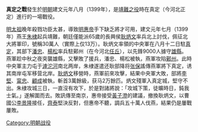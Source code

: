 {{Unreferenced|time=2013-12-14T17:44:43+00:00}}
'''真定之戰'''發生於[[明朝|明朝]]建文元年八月（1399年），是[[靖難之役|靖難之役]]時在真定（今河北正定）進行的一場戰役。

[[明太祖|明太祖]]晚年殺戮功臣太甚，導致[[明惠帝|明惠帝]]手下缺乏將才可用，建文元年七月（1399年）燕王[[朱棣|朱棣]]起兵靖難，朝廷僅能派65歲的長興侯[[耿炳文|耿炳文]]率兵北上討伐，佩征北大將軍印，號稱30萬人（實際上仅13万）。耿炳文率領的中央軍在八月十二日駐[[真定|真定]]，其部下[[潘忠|潘忠]]、[[杨松_(明朝军事人物)|楊松]]率兵駐鄚州（在今河北[[任丘|任丘]]），以先鋒9000人據守[[雄縣|雄縣]]。燕軍趁中秋之夜突襲雄縣，又擊敗了援兵，潘忠、楊松被執，燕軍攻陷[[鄚州|鄚州]]。此時中央軍主力屯于[[滹沱河|滹沱河]]南北两岸，朱棣遂遣还耿部降将[[张保|张保]]謠傳燕軍將下真定，诱其南岸屯军移营北岸。[[耿炳文|耿炳文]]移營時，燕軍前來攻擊，結果中央軍大敗，部將[[李堅_(駙馬都尉)|李堅]]、[[甯忠|甯忠]]、[[顧成|顧成]]被執，斬首3萬餘級，获马2万餘匹。炳文殘軍入真定城，堅守不出。朱棣攻城三日，一直沒有攻下，於是對諸將說：「攻城下策，徒曠時日，鈍我士氣。」遂解圍而去。敗訊傳至南京，惠帝接受[[黃子澄|黃子澄]]的建議，撤換耿炳文，以曹國公[[李景隆|李景隆]]接任，[[齊泰|齊泰]]堅決反對，但惠帝不聽，調兵五十萬人伐燕，結果仍是屢戰屢敗。

[[Category:明朝战役|Category:明朝战役]]